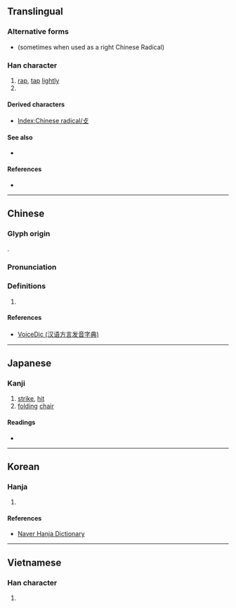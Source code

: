 {{character info/new}}
{{also|撲|支}}
==Translingual==
{{stroke order|type=animate}}

===Alternative forms===
* {{l|mul|攵}} (sometimes when used as a right Chinese Radical)

===Han character===
{{Han char|rn=66|rad=攴|as=00|sn=4|four=|canj=YE}}

# [[rap]], [[tap]] [[lightly]]
# {{mul-kangxi radical-def}}

====Derived characters====
* [[Index:Chinese radical/攴]]

====See also====
* {{l|mul|支}} {{qualifier|graphically similar, appears as variant, as in [[鼓]], [[鼔]]}}

====References====
* {{Han ref|kx=0468.040|dkj=13108|dj=0815.330|hdz=21447.080|uh=6534|ud=25908}}

----

==Chinese==
{{zh-forms|alt=攵}}

===Glyph origin===
{{Han etyl}}
{{Han compound|卜|又|c1=p|c2=s|t1=branch|t2=hand|ls=psc}}.

===Pronunciation===
{{zh-pron
|m=pū
|c=bok1
|h=pfs=phuk/phok
|mn=phok
|w=
|mc=y
|oc=y
|ma=|ma2=
|cat=
}}

===Definitions===
{{zh-hanzi}}

# {{rfdef|lang=zh}}

====References====
* [http://cn.voicedic.com/ VoiceDic (汉语方言发音字典)]

----

==Japanese==

===Kanji===
{{ja-kanji|grade=|rs=攴00}}

# [[strike]], [[hit]]
# [[folding]] [[chair]]

====Readings====
* {{ja-readings|on=[[ほく]] (hoku), [[はく]] (haku)|kun=[[うつ]] (utsu)}}

----

==Korean==

===Hanja===
{{ko-hanja|hangeul=복|eumhun=칠|rv=bok|mr=pok|y=pok}}

# {{defn|lang=ko|sort=攴00}}

====References====
*[http://hanja.naver.com/hanja?q=%E6%94%B4 Naver Hanja Dictionary]

----

==Vietnamese==

===Han character===
{{vi-hantu|[[phộc]]|rs=攴00}}

# {{defn|lang=vi|sort=攴00}}

[[Category:CJKV radicals| ]]